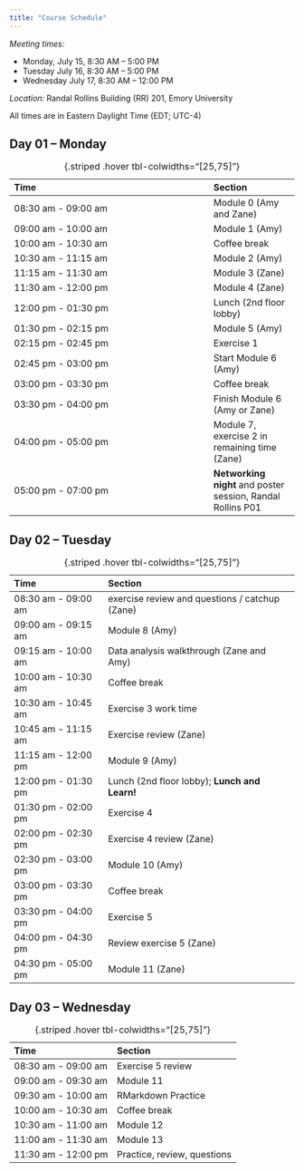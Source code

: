 ```yaml
---
title: "Course Schedule"
---
```


*Meeting times:*

* Monday, July 15, 8:30 AM – 5:00 PM
* Tuesday July 16, 8:30 AM – 5:00 PM
* Wednesday July 17, 8:30 AM – 12:00 PM

*Location:* Randal Rollins Building (RR) 201, Emory University

::: {.callout-important}
All times are in Eastern Daylight Time (EDT; UTC-4)
:::

## Day 01 – Monday 

| Time                | Section |
|:--------------------|:--------|
| 08:30 am - 09:00 am | Module 0 (Amy and Zane) |
| 09:00 am - 10:00 am | Module 1 (Amy) |
| 10:00 am - 10:30 am | Coffee break |
| 10:30 am - 11:15 am | Module 2 (Amy) |
| 11:15 am - 11:30 am | Module 3 (Zane) |
| 11:30 am - 12:00 pm | Module 4 (Zane) |
| 12:00 pm - 01:30 pm | Lunch (2nd floor lobby) |
| 01:30 pm - 02:15 pm | Module 5 (Amy) |
| 02:15 pm - 02:45 pm | Exercise 1|
| 02:45 pm - 03:00 pm | Start Module 6 (Amy) |
| 03:00 pm - 03:30 pm | Coffee break |
| 03:30 pm - 04:00 pm | Finish Module 6 (Amy or Zane) |
| 04:00 pm - 05:00 pm | Module 7, exercise 2 in remaining time  (Zane) |
| 05:00 pm - 07:00 pm | **Networking night** and poster session, Randal Rollins P01 |

: {.striped .hover tbl-colwidths="[25,75]"}


## Day 02 – Tuesday

| Time                | Section |
|:--------------------|:--------|
| 08:30 am - 09:00 am | exercise review and questions / catchup (Zane) |
| 09:00 am - 09:15 am | Module 8 (Amy) |
| 09:15 am - 10:00 am | Data analysis walkthrough (Zane and Amy) |
| 10:00 am - 10:30 am | Coffee break |
| 10:30 am - 10:45 am | Exercise 3 work time |
| 10:45 am - 11:15 am | Exercise review (Zane) |
| 11:15 am - 12:00 pm | Module 9 (Amy) |
| 12:00 pm - 01:30 pm | Lunch (2nd floor lobby); **Lunch and Learn!** |
| 01:30 pm - 02:00 pm | Exercise 4 |
| 02:00 pm - 02:30 pm | Exercise 4 review (Zane) |
| 02:30 pm - 03:00 pm | Module 10 (Amy) |
| 03:00 pm - 03:30 pm | Coffee break |
| 03:30 pm - 04:00 pm | Exercise 5 |
| 04:00 pm - 04:30 pm | Review exercise 5 (Zane) |
| 04:30 pm - 05:00 pm | Module 11 (Zane) |

: {.striped .hover tbl-colwidths="[25,75]"}

## Day 03 – Wednesday

| Time                | Section |
|:--------------------|:--------|
| 08:30 am - 09:00 am | Exercise 5 review |
| 09:00 am - 09:30 am | Module 11 |
| 09:30 am - 10:00 am | RMarkdown Practice |
| 10:00 am - 10:30 am | Coffee break |
| 10:30 am - 11:00 am | Module 12 |
| 11:00 am - 11:30 am | Module 13 |
| 11:30 am - 12:00 pm | Practice, review, questions |

: {.striped .hover tbl-colwidths="[25,75]"}
